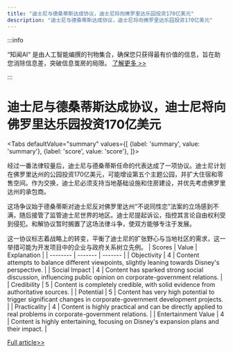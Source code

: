 ```yaml
---
title: "迪士尼与德桑蒂斯达成协议，迪士尼将向佛罗里达乐园投资170亿美元"
description: "迪士尼与德桑蒂斯达成协议，迪士尼将向佛罗里达乐园投资170亿美元"
---
```



:::info

“知闻AI“ 是由人工智能编撰的刊物集合，确保您只获得最有价值的信息，旨在助您消除信息差，突破信息茧房的局限。  [了解更多 >>](/zh-Hans/docs/guides)

:::

# 迪士尼与德桑蒂斯达成协议，迪士尼将向佛罗里达乐园投资170亿美元


<Tabs
	defaultValue="summary"
	values={[
	{label: 'summary', value: 'summary'},
	{label: 'score', value: 'score'},
]}>
<TabItem value="summary">


经过一番法律较量后，迪士尼与德桑蒂斯任命的代表达成了一项协议。迪士尼计划在佛罗里达州的公园投资170亿美元，可能增设第五个主题公园，并扩大住宿和零售空间。作为交换，迪士尼必须支持当地基础设施和住房建设，并优先考虑佛罗里达州的承包商。

这场争议始于德桑蒂斯对迪士尼反对佛罗里达州“不说同性恋”法案的立场感到不满，随后接管了监管迪士尼世界的地区。迪士尼提起诉讼，指控其言论自由权利受到侵犯。和解协议暂时搁置了这场法律斗争，使双方能够专注于发展。

这一协议标志着战略上的转变，平衡了迪士尼的扩张野心与当地社区的需求，这一举措可能为开发项目中的企业与政府关系树立先例。
</TabItem>
<TabItem value="score">
	| Scores     | Value   | Explanation |
	| -------- | ------- | ------- |
	| Objectivity  | 4    | Content attempts to balance different viewpoints, slightly leaning towards Disney's perspective.    |
	| Social Impact | 4     | Content has sparked strong social discussion, influencing public opinion on corporate-government relations.    |
	| Credibility    | 5    | Content is completely credible, with solid evidence from authoritative sources.    |
	| Potential    | 5    | Content has very high potential to trigger significant changes in corporate-government development projects.    |
	| Practicality    | 4    | Content is highly practical and can be directly applied to real problems in corporate-government relations.    |
	| Entertainment Value    | 4    | Content is highly entertaining, focusing on Disney's expansion plans and their impact.    |
</TabItem>
</Tabs>

[Full article>>](https://apnews.com/article/disney-world-desantis-board-5th-park-6901cca6c953c5316c2c92cd93341212)
